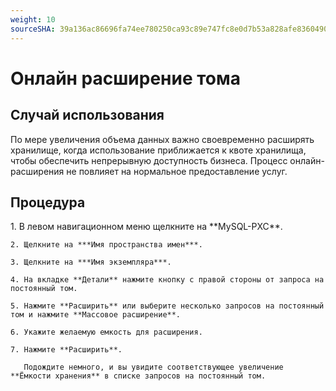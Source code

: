 ```yaml
---
weight: 10
sourceSHA: 39a136ac86696fa74ee780250ca93c89e747fc8e0d7b53a828afe83604900db2
---
```


# Онлайн расширение тома

## Случай использования

По мере увеличения объема данных важно своевременно расширять хранилище, когда использование приближается к квоте хранилища, чтобы обеспечить непрерывную доступность бизнеса. Процесс онлайн-расширения не повлияет на нормальное предоставление услуг.

## Процедура

<Tabs>
  <Tab label="Веб-консоль">
    1. В левом навигационном меню щелкните на **MySQL-PXC**.

    2. Щелкните на ***Имя пространства имен***.

    3. Щелкните на ***Имя экземпляра***.

    4. На вкладке **Детали** нажмите кнопку с правой стороны от запроса на постоянный том.

    5. Нажмите **Расширить** или выберите несколько запросов на постоянный том и нажмите **Массовое расширение**.

    6. Укажите желаемую емкость для расширения.

    7. Нажмите **Расширить**.

       Подождите немного, и вы увидите соответствующее увеличение **Ёмкости хранения** в списке запросов на постоянный том.
  </Tab>
</Tabs>
